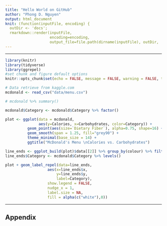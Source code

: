 ---
title: "Hello World on GitHub"
author: "Phong D. Nguyen"
output: html_document
knit: (function(inputFile, encoding) {
  outDir <- 'docs';
  rmarkdown::render(inputFile, 
                    encoding=encoding,
                    output_file=file.path(dirname(inputFile), outDir, 'index.html'))})
---

<hr/>

```{r setup, include=FALSE}
library(knitr)
library(tidyverse)
library(ggrepel)
#set chunk and figure default options
knitr::opts_chunk$set(echo = FALSE, message = FALSE, warning = FALSE, tidy = TRUE)
```

```{r ggplot2Graph, fig.height=8, fig.width=10.5}
# Data retrieve from kaggle.com
mcdonald <- read_csv("data/menu.csv")

# mcdonald %>% summary()

mcdonald$Category <- mcdonald$Category %>% factor()

plot <- ggplot(data = mcdonald, 
               aes(y=Calories, x=Carbohydrates, color=Category)) +
          geom_point(aes(size=`Dietary Fiber`), alpha=0.75, shape=16) +
          geom_smooth(span = 1.25, fill="grey90") +
          theme_minimal(base_size = 14) +
          ggtitle("McDonald's Menu \nCalories vs. Carbohydrates")

line_ends <- ggplot_build(plot)$data[[2]] %>% group_by(colour) %>% filter(x==max(x))
line_ends$Category <- mcdonald$Category %>% levels()

plot + geom_label_repel(data=line_ends, 
                   aes(x=line_ends$x,
                       y=line_ends$y,
                       label=Category),
                   show.legend = FALSE,
                   nudge_x = 1,
                   label.size = NA,
                   fill = alpha(c("white"),0))
```

<hr/>

## Appendix

```{r show-code, ref.label = all_labels(), echo = TRUE, eval = FALSE}

```